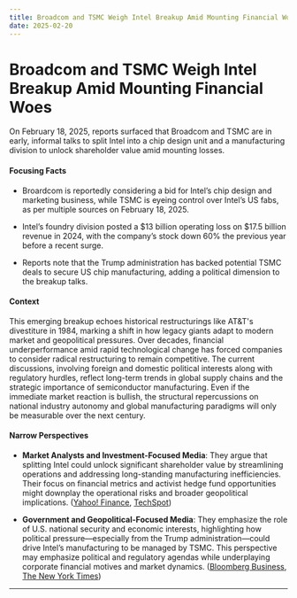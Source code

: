 ```yaml
---
title: Broadcom and TSMC Weigh Intel Breakup Amid Mounting Financial Woes
date: 2025-02-20
---
```


# Broadcom and TSMC Weigh Intel Breakup Amid Mounting Financial Woes

On February 18, 2025, reports surfaced that Broadcom and TSMC are in early, informal talks to split Intel into a chip design unit and a manufacturing division to unlock shareholder value amid mounting losses.

#### Focusing Facts

- Broardcom is reportedly considering a bid for Intel’s chip design and marketing business, while TSMC is eyeing control over Intel’s US fabs, as per multiple sources on February 18, 2025.

- Intel’s foundry division posted a $13 billion operating loss on $17.5 billion revenue in 2024, with the company’s stock down 60% the previous year before a recent surge.

- Reports note that the Trump administration has backed potential TSMC deals to secure US chip manufacturing, adding a political dimension to the breakup talks.

#### Context

This emerging breakup echoes historical restructurings like AT&T's divestiture in 1984, marking a shift in how legacy giants adapt to modern market and geopolitical pressures. Over decades, financial underperformance amid rapid technological change has forced companies to consider radical restructuring to remain competitive. The current discussions, involving foreign and domestic political interests along with regulatory hurdles, reflect long-term trends in global supply chains and the strategic importance of semiconductor manufacturing. Even if the immediate market reaction is bullish, the structural repercussions on national industry autonomy and global manufacturing paradigms will only be measurable over the next century.

#### Narrow Perspectives

- **Market Analysts and Investment-Focused Media**: They argue that splitting Intel could unlock significant shareholder value by streamlining operations and addressing long-standing manufacturing inefficiencies. Their focus on financial metrics and activist hedge fund opportunities might downplay the operational risks and broader geopolitical implications. ([Yahoo! Finance](https://finance.yahoo.com/news/intel-stock-posts-biggest-five-day-gain-in-history-amid-report-of-potential-break-up-211825553.html), [TechSpot](https://www.techspot.com/news/106801-intel-13b-foundry-loss-raises-stakes-potential-tsmc.html))

- **Government and Geopolitical-Focused Media**: They emphasize the role of U.S. national security and economic interests, highlighting how political pressure—especially from the Trump administration—could drive Intel’s manufacturing to be managed by TSMC. This perspective may emphasize political and regulatory agendas while underplaying corporate financial motives and market dynamics. ([Bloomberg Business](https://www.bloomberg.com/news/articles/2025-02-14/tsmc-considers-running-intel-s-us-factories-after-trump-team-request), [The New York Times](https://www.nytimes.com/2025/02/14/technology/intel-tsmc-talks-trump.html))

---

